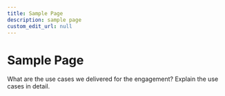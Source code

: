 ```yaml
---
title: Sample Page
description: sample page
custom_edit_url: null
---
```


# Sample Page

What are the use cases we delivered for the engagement? Explain the use cases in detail.
